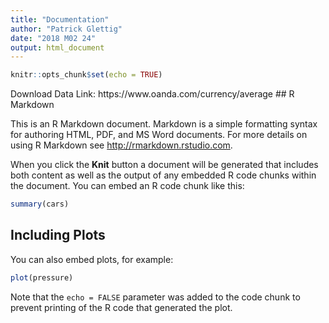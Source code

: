 ```yaml
---
title: "Documentation"
author: "Patrick Glettig"
date: "2018 M02 24"
output: html_document
---
```


```r
knitr::opts_chunk$set(echo = TRUE)
```

Download Data Link: https://www.oanda.com/currency/average
## R Markdown

This is an R Markdown document. Markdown is a simple formatting syntax for authoring HTML, PDF, and MS Word documents. For more details on using R Markdown see <http://rmarkdown.rstudio.com>.

When you click the **Knit** button a document will be generated that includes both content as well as the output of any embedded R code chunks within the document. You can embed an R code chunk like this:

```r
summary(cars)
```

## Including Plots

You can also embed plots, for example:

```r
plot(pressure)
```

Note that the `echo = FALSE` parameter was added to the code chunk to prevent printing of the R code that generated the plot.
